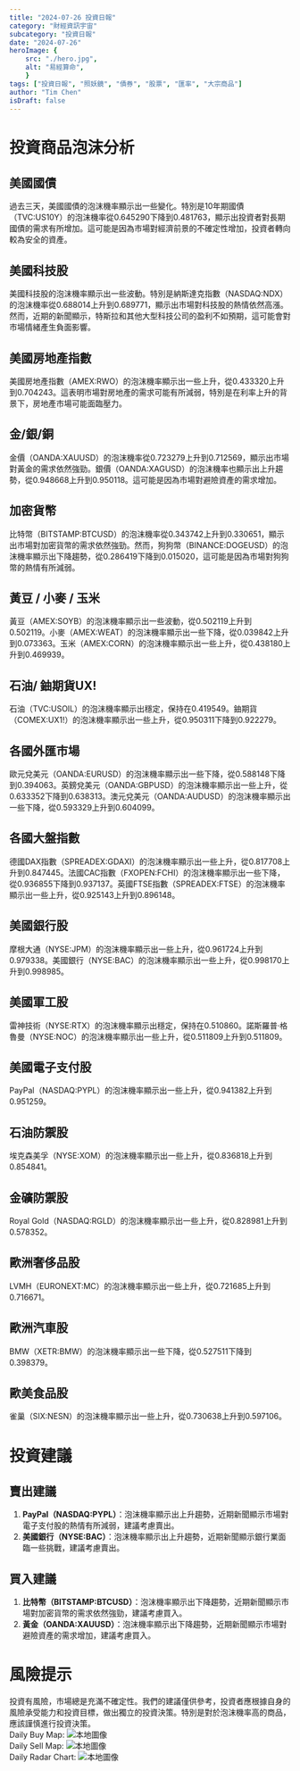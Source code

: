 ```yaml
---
title: "2024-07-26 投資日報"
category: "財經資訊宇宙"
subcategory: "投資日報"
date: "2024-07-26"
heroImage: {
    src: "./hero.jpg",
    alt: "易經算命",
    }
tags: ["投資日報", "照妖鏡", "債券", "股票", "匯率", "大宗商品"]
author: "Tim Chen"
isDraft: false
---
```

# 投資商品泡沫分析

## 美國國債
過去三天，美國國債的泡沫機率顯示出一些變化。特別是10年期國債（TVC:US10Y）的泡沫機率從0.645290下降到0.481763，顯示出投資者對長期國債的需求有所增加。這可能是因為市場對經濟前景的不確定性增加，投資者轉向較為安全的資產。

## 美國科技股
美國科技股的泡沫機率顯示出一些波動。特別是納斯達克指數（NASDAQ:NDX）的泡沫機率從0.688014上升到0.689771，顯示出市場對科技股的熱情依然高漲。然而，近期的新聞顯示，特斯拉和其他大型科技公司的盈利不如預期，這可能會對市場情緒產生負面影響。

## 美國房地產指數
美國房地產指數（AMEX:RWO）的泡沫機率顯示出一些上升，從0.433320上升到0.704243。這表明市場對房地產的需求可能有所減弱，特別是在利率上升的背景下，房地產市場可能面臨壓力。

## 金/銀/銅
金價（OANDA:XAUUSD）的泡沫機率從0.723279上升到0.712569，顯示出市場對黃金的需求依然強勁。銀價（OANDA:XAGUSD）的泡沫機率也顯示出上升趨勢，從0.948668上升到0.950118。這可能是因為市場對避險資產的需求增加。

## 加密貨幣
比特幣（BITSTAMP:BTCUSD）的泡沫機率從0.343742上升到0.330651，顯示出市場對加密貨幣的需求依然強勁。然而，狗狗幣（BINANCE:DOGEUSD）的泡沫機率顯示出下降趨勢，從0.286419下降到0.015020，這可能是因為市場對狗狗幣的熱情有所減弱。

## 黃豆 / 小麥 / 玉米
黃豆（AMEX:SOYB）的泡沫機率顯示出一些波動，從0.502119上升到0.502119。小麥（AMEX:WEAT）的泡沫機率顯示出一些下降，從0.039842上升到0.073363。玉米（AMEX:CORN）的泡沫機率顯示出一些上升，從0.438180上升到0.469939。

## 石油/ 鈾期貨UX!
石油（TVC:USOIL）的泡沫機率顯示出穩定，保持在0.419549。鈾期貨（COMEX:UX1!）的泡沫機率顯示出一些上升，從0.950311下降到0.922279。

## 各國外匯市場
歐元兌美元（OANDA:EURUSD）的泡沫機率顯示出一些下降，從0.588148下降到0.394063。英鎊兌美元（OANDA:GBPUSD）的泡沫機率顯示出一些上升，從0.633352下降到0.638313。澳元兌美元（OANDA:AUDUSD）的泡沫機率顯示出一些下降，從0.593329上升到0.604099。

## 各國大盤指數
德國DAX指數（SPREADEX:GDAXI）的泡沫機率顯示出一些上升，從0.817708上升到0.847445。法國CAC指數（FXOPEN:FCHI）的泡沫機率顯示出一些下降，從0.936855下降到0.937137。英國FTSE指數（SPREADEX:FTSE）的泡沫機率顯示出一些上升，從0.925143上升到0.896148。

## 美國銀行股
摩根大通（NYSE:JPM）的泡沫機率顯示出一些上升，從0.961724上升到0.979338。美國銀行（NYSE:BAC）的泡沫機率顯示出一些上升，從0.998170上升到0.998985。

## 美國軍工股
雷神技術（NYSE:RTX）的泡沫機率顯示出穩定，保持在0.510860。諾斯羅普·格魯曼（NYSE:NOC）的泡沫機率顯示出一些上升，從0.511809上升到0.511809。

## 美國電子支付股
PayPal（NASDAQ:PYPL）的泡沫機率顯示出一些上升，從0.941382上升到0.951259。

## 石油防禦股
埃克森美孚（NYSE:XOM）的泡沫機率顯示出一些上升，從0.836818上升到0.854841。

## 金礦防禦股
Royal Gold（NASDAQ:RGLD）的泡沫機率顯示出一些上升，從0.828981上升到0.578352。

## 歐洲奢侈品股
LVMH（EURONEXT:MC）的泡沫機率顯示出一些上升，從0.721685上升到0.716671。

## 歐洲汽車股
BMW（XETR:BMW）的泡沫機率顯示出一些下降，從0.527511下降到0.398379。

## 歐美食品股
雀巢（SIX:NESN）的泡沫機率顯示出一些上升，從0.730638上升到0.597106。

# 投資建議

## 賣出建議
1. **PayPal（NASDAQ:PYPL）**：泡沫機率顯示出上升趨勢，近期新聞顯示市場對電子支付股的熱情有所減弱，建議考慮賣出。
2. **美國銀行（NYSE:BAC）**：泡沫機率顯示出上升趨勢，近期新聞顯示銀行業面臨一些挑戰，建議考慮賣出。

## 買入建議
1. **比特幣（BITSTAMP:BTCUSD）**：泡沫機率顯示出下降趨勢，近期新聞顯示市場對加密貨幣的需求依然強勁，建議考慮買入。
2. **黃金（OANDA:XAUUSD）**：泡沫機率顯示出下降趨勢，近期新聞顯示市場對避險資產的需求增加，建議考慮買入。

# 風險提示

投資有風險，市場總是充滿不確定性。我們的建議僅供參考，投資者應根據自身的風險承受能力和投資目標，做出獨立的投資決策。特別是對於泡沫機率高的商品，應該謹慎進行投資決策。
<br />
Daily Buy Map:
![本地圖像](./buyMap.svg)
<br />
Daily Sell Map:
![本地圖像](./sellMap.svg)
<br />
Daily Radar Chart:
![本地圖像](./radar.svg)
<br />
